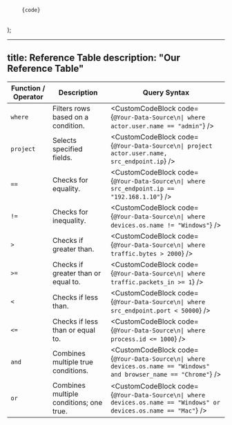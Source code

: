   <pre>
    <code>{code}</code>
  </pre>
);


---
title: Reference Table
description: "Our Reference Table"
---

| Function / Operator | Description                             | Query Syntax                                                                                 |
|---------------------|-----------------------------------------|----------------------------------------------------------------------------------------------|
| `where`             | Filters rows based on a condition.      | <CustomCodeBlock code={`@Your-Data-Source\n\| where actor.user.name == "admin"`} />           |
| `project`           | Selects specified fields.               | <CustomCodeBlock code={`@Your-Data-Source\n\| project actor.user.name, src_endpoint.ip`} />    |
| `==`                | Checks for equality.                    | <CustomCodeBlock code={`@Your-Data-Source\n\| where src_endpoint.ip == "192.168.1.10"`} />     |
| `!=`                | Checks for inequality.                  | <CustomCodeBlock code={`@Your-Data-Source\n\| where devices.os.name != "Windows"`} />          |
| `>`                 | Checks if greater than.                 | <CustomCodeBlock code={`@Your-Data-Source\n\| where traffic.bytes > 2000`} />                  |
| `>=`                | Checks if greater than or equal to.     | <CustomCodeBlock code={`@Your-Data-Source\n\| where traffic.packets_in >= 1`} />               |
| `<`                 | Checks if less than.                    | <CustomCodeBlock code={`@Your-Data-Source\n\| where src_endpoint.port < 50000`} />             |
| `<=`                | Checks if less than or equal to.        | <CustomCodeBlock code={`@Your-Data-Source\n\| where process.id <= 1000`} />                    |
| `and`               | Combines multiple true conditions.      | <CustomCodeBlock code={`@Your-Data-Source\n\| where devices.os.name == "Windows" and browser_name == "Chrome"`} /> |
| `or`                | Combines multiple conditions; one true. | <CustomCodeBlock code={`@Your-Data-Source\n\| where devices.os.name == "Windows" or devices.os.name == "Mac"`} />  |